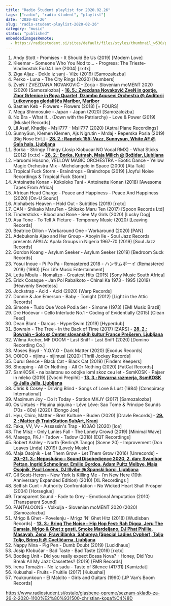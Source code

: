 ```yaml
---
title: "Radio Študent playlist for 2020.02.26"
tags: ["radio", "radio študent", "playlist"]
date: "2020-02-26"
slug: "radio-student-playlist-2020-02-26"
category: "music"
status: "published"
embeddedImagesRemote:
  - https://radiostudent.si/sites/default/files/styles/thumbnail_w530/public/slike/2020-02-26-seznam-skladb-za-26-2-2020-1100%E2%80%931500-christian-kopa%C4%8D-110044.JPG
---
```



1. Andy Stott - Promises - It Should Be Us (2019) [Modern Love]
2. Kleemar - Someone Who You Nod to... - Progress: The Trieste-Vladivostok Ex.04 Line (2004) [rx:tx]
3. Ziga Aljaz - Dekle iz sanj - Viže (2019) [Samozalozba]
4. Perko - Luna - The City Rings (2020) [Numbers]
5. ZveN / ZVEZDANA NOVAKOVIĆ - Zorja - Slovenian moMENT 2020 (2020) [Samozalozba] - [**16. 5.: Zvezdana Novaković ZveN in gostje, Zbor Grlenice in Roya Quartet, Dzambo Agusevi Orchestra @ Avditorij Lutkovnega gledališča Maribor, Maribor**](https://drugagodba.si/program/)
6. Bastien Keb - Flowers - Flowers (2018) [+ FOURS]
7. Mega Shinnosuke - Japan - Japan (2020) [Samozalozba]
8. No Bra - What If... (Down with the Patriarchy) - Love & Power (2019) [Muskel Records]
9. Lil Asaf, Khadije - Msll777 - Msll777 (2020) [Astral Plane Recordings]
10. SunnySun, Klemen Klemen, Ajs Nigrutin - Mrdaj - Reperska Posla (2019) [Big Nose Ent.] - [**28. 2.: Rapetek 155: Vazz, Sunnysun, White AF @ Gala hala, Ljubljana**](https://www.facebook.com/events/205076350627411/)
11. Borka - Stringy Thingy (Josip Klobucar NO Vocal RMX) - What Sticks (2012) [rx:tx] - [**28. 2.: Borka, Kutmah, Maja Milich @ Božidar, Ljubljana**](https://www.facebook.com/events/664104947747171/)
12. Haruomi Hosono, YELLOW MAGIC ORCHESTRA - Exotic Dance - Yellow Magic Orchestra Mix - Michelangelo in Space (2000) [Ata Tak]
13. Tropical Fuck Storm - Braindrops - Braindrops (2019) [Joyful Noise Recordings & Tropical Fuck Storm]
14. Antoinette Konan - Kokoloko Tani - Antoinette Konan (2018) [Awesome Tapes From Africa]
15. African Head Charge - Peace and Happiness - Peace And Happiness (2020) [On-U Sound]
16. Alphabets Heaven - Hold Out - Subtitles (2019) [rx:tx]
17. CAN - Shikako MaruTen - Shikako Maru Ten (2017) [Spoon Records Ltd]
18. Tindersticks - Blood and Bone - See My Girls (2020) [Lucky Dog]
19. Asa Tone - To Tell A Picture - Temporary Music (2020) [Leaving Records]
20. Beatrice Dillon - Workaround One - Workaround (2020) [PAN]
21. Adebukonla Ajao and Her Group - Aboyin Ile - Soul Jazz Records presents APALA: Apala Groups in Nigeria 1967-70 (2019) [Soul Jazz Records]
22. Gordon Koang - Asylum Seeker - Asylum Seeker (2019) [Bedroom Suck Records]
23. Yosui Inoue - Pi Po Pa - Remastered 2018 - ハンサムボーイ (Remastered 2018) (1990) [For Life Music Entertainment]
24. Letta Mbulu - Nomalizo - Greatest Hits (2015) [Sony Music South Africa]
25. Erick Cosaque - Jan Pol Rabalkoto - Chinal Ka 1973 - 1995 (2019) [Heavenly Sweetess]
26. Jockstrap - Acid - Acid (2020) [Warp Records]
27. Donnie & Joe Emerson - Baby - Tonight (2012) [Light in the Attic Records]
28. Simone - Tudo Que Você Podia Ser - Simone (1973) [EMI Music Brazil]
29. Dre Hočevar - Cello Interlude No.1 - Coding of Evidentially (2015) [Clean Feed]
30. Dean Blunt - Darcus - HyperSwim (2019) [Hyperdub]
31. Bowrain - The Tree - In the Back of Time (2017) [ZARS] - **[28. 2.: Bowrain – Solo @ Center slovanskih kultur France Prešeren, Ljubljana](https://www.facebook.com/events/865139277289585/)**
32. Wilma Archer, MF DOOM - Last Sniff - Last Sniff (2020) [Domino Recording Co.]
33. Moses Boyd - Y.O.Y.O - Dark Matter (2020) [Exodus Records]
34. OOIOO - nijimu - nijimusi (2020) [Thrill Jockey Records]
35. Durul Gence - Black Cat - Black Cat (2019) [Finders Keepers]
36. Shopping - All Or Nothing - All Or Nothing (2020) [FatCat Records]
37. SsmKOSK - na balatonu so odojke loml skoz ceu let - SsmKOSK - Pajser in mleko (2019) [Zvocni Prepihi] - [**13. 3.: Nevarna razmerja, SsmKOSK @ Jalla Jalla, Ljubljana**](https://www.facebook.com/events/282493962726011/)
38. Chris & Cosey - Driving Blind - Songs of Love & Lust (1984) [Conspiracy International]
39. Maximum Joy - Do It Today - Station MXJY (2017) [Samozalozba]
40. Os Úntuès - Piquina piquina - Léve Léve: Sao Tomé & Principe Sounds (70s - 80s) (2020) [Bongo Joe]
41. Hyu, Chiro, Matter - Brez Kulture - Buden (2020) [Dravle Records] - [**29. 2.: Matter @ TrainStation SubArt, Kranj**](https://www.facebook.com/events/465459007483157/)
42. Faka, VV, Vv - Assassin's Trap - ЮЗАО (2020) [Ice]
43. The Misz - Only Lunies Fall - The Lonely Crowd (2019) [Minimal Wave]
44. Masego, FKJ - Tadow - Tadow (2018) [EQT Recordings]
45. Robert Ashley - North (Berlin/A Tango) (Scene 20) - Improvement (Don Leaves Linda) (2019) [Lovely Music]
46. Maja Osojnik - Let Them Grow - Let Them Grow (2016) [Unrecords] - [**20.–21. 3.: Neposlušno – Sound Disobedience 2020, 2. dan: Svanibor Pettan, Ingrid Schmoliner, Emilio Gordoa, Adam Pultz Melbye, Maja Osojnik, Paul Lovens, DJ Illvibe @ Španski borci, Ljubljana**](https://www.facebook.com/events/530051194527416/)
47. Gil Scott-Heron - New York Is Killing Me - I’m New Here (10th Anniversary Expanded Edition) (2010) [XL Recordings ]
48. Selfish Cunt - Authority Confrontation - No Wicked Heart Shall Prosper (2004) [Horseglue]
49. Transparent Sound - Fade to Grey - Emotional Amputation (2010) [Transparent Sound]
50. PANTALOONS - Volkulja - Slovenian moMENT 2020 (2020) [Samozalozba]
51. Mrigo & Ghet - Povelenju - Mrigz 'N' Ghet Hitz (2018) [Wudisban Records] - [**13. 3.: Bring The Noise – Hip Hop Fest: Rah Digga, Jeru The Damaja, Mrigo & Ghet z gosti, Smoke Mardeljano, DJ Phat Phillie, Masayah, Žena, Fraw Blanka, Sahareya (Special Ladies Cypher), Toljo Toljo, Bring It @ Cvetličarna, Ljubljana**](https://www.facebook.com/events/466197494052437/)
52. Nappy Nina - Pig Pen - Dumb Doubt (2019) [Lucidhaus]
53. Josip Klobučar - Bad Taste - Bad Taste (2016) [rx:tx]
54. Bootleg Unit - Did you really expect Bossa Nova? - Honey, Did You Break All My Jazz Cassettes? (2019) [FMR Records]
55. Irena Tomažin - Ne iz sadu - Taste of Silence (41731) [Kamizdat]
56. Kukushai - Fruits - Fruitile (2017) [Kukushai]
57. Youkounkoun - El Maldito - Girls and Guitars (1990) [JP Van’s Boom Records]

https://www.radiostudent.si/ostalo/glasbene-opreme/seznam-skladb-za-26-2-2020-1100%E2%80%931500-christian-kopa%C4%8D

<div
  style={{
    gridArea: "1/1",
    position: "relative",
    placeItems: "center",
    display: "grid",
  }}
>
  <GatsbyImage
    style={{ marginTop: "2em" }}
    imgStyle={{ border: "3px dotted tomato" }}
    alt=""
    image={getImage(props.remoteImages[0])}
  />
</div>
